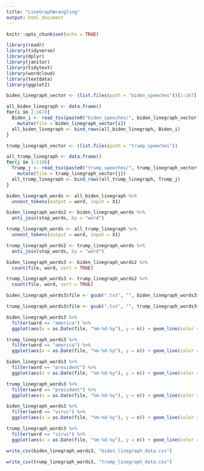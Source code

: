 ```yaml
---
title: "LineGraphWrangling"
output: html_document
---
```


```r
knitr::opts_chunk$set(echo = TRUE)
```

```r
library(readr)
library(tidyverse)
library(dplyr)
library(janitor)
library(tidytext)
library(wordcloud)
library(textdata)
library(ggplot2)
```

```r
biden_linegraph_vector <- (list.files(path = "biden_speeches"))[1:167]
```

```r
all_biden_linegraph <- data.frame()
for(i in 1:167){
  Biden_i <- read_tsv(paste0("biden_speeches/", biden_linegraph_vector[i]), col_names = FALSE) %>%
    mutate(file = biden_linegraph_vector[i])
  all_biden_linegraph <- bind_rows(all_biden_linegraph, Biden_i)
}
```

```r
trump_linegraph_vector <- (list.files(path = "trump_speeches"))
```

```r
all_trump_linegraph <- data.frame()
for(j in 1:119){
  Trump_j <- read_tsv(paste0("trump_speeches/", trump_linegraph_vector[j]), col_names = FALSE) %>%
    mutate(file = trump_linegraph_vector[j])
  all_trump_linegraph <- bind_rows(all_trump_linegraph, Trump_j)
}
```

```r
biden_linegraph_words <- all_biden_linegraph %>%
  unnest_tokens(output = word, input = X1)
```

```r
biden_linegraph_words2 <- biden_linegraph_words %>%
  anti_join(stop_words, by = "word")
```

```r
trump_linegraph_words <- all_trump_linegraph %>%
  unnest_tokens(output = word, input = X1)
```

```r
trump_linegraph_words2 <- trump_linegraph_words %>%
  anti_join(stop_words, by = "word")
```

```r
biden_linegraph_words3 <- biden_linegraph_words2 %>%
  count(file, word, sort = TRUE)
```

```r
trump_linegraph_words3 <- trump_linegraph_words2 %>%
  count(file, word, sort = TRUE)
```

```r
biden_linegraph_words3$file <- gsub(".txt", "", biden_linegraph_words3$file)
```

```r
trump_linegraph_words3$file <- gsub(".txt", "", trump_linegraph_words3$file)
```

```r
biden_linegraph_words3 %>%
  filter(word == "america") %>%
  ggplot(aes(x = as.Date(file, "%m-%d-%y"), y = n)) + geom_line(color = "blue", size = 0.5) + geom_point(color = "blue") + labs(title = "Biden's use of the word 'America' over time.", x = "Date", y = "Word Frequency per Day") + theme_minimal()
```

```r
trump_linegraph_words3 %>%
  filter(word == "america") %>%
  ggplot(aes(x = as.Date(file, "%m-%d-%y"), y = n)) + geom_line(color = "red", size = 0.5) + geom_point(color = "red") + labs(title = "Trump's use of the word 'America' over time.", x = "Date", y = "Word Frequency per Day") + theme_minimal()
```

```r
biden_linegraph_words3 %>%
  filter(word == "president") %>%
  ggplot(aes(x = as.Date(file, "%m-%d-%y"), y = n)) + geom_line(color = "blue", size = 0.5) + geom_point(color = "blue") + labs(title = "Biden's use of the word 'president' over time.", x = "Date", y = "Word Frequency per Day") + theme_minimal()
```

```r
trump_linegraph_words3 %>%
  filter(word == "president") %>%
  ggplot(aes(x = as.Date(file, "%m-%d-%y"), y = n)) + geom_line(color = "red", size = 0.5) + geom_point(color = "red") + labs(title = "Trump's use of the word 'president' over time.", x = "Date", y = "Word Frequency per Day") + theme_minimal()
```

```r
biden_linegraph_words3 %>%
  filter(word == "virus") %>%
  ggplot(aes(x = as.Date(file, "%m-%d-%y"), y = n)) + geom_line(color = "blue", size = 0.5) + geom_point(color = "blue") + labs(title = "Biden's use of the word 'virus' over time.", x = "Date", y = "Word Frequency per Day") + theme_minimal()
```

```r
trump_linegraph_words3 %>%
  filter(word == "virus") %>%
  ggplot(aes(x = as.Date(file, "%m-%d-%y"), y = n)) + geom_line(color = "red", size = 0.5) + geom_point(color = "red") + labs(title = "Trump's use of the word 'virus' over time.", x = "Date", y = "Word Frequency per Day") + theme_minimal()
```

```r
write_csv(biden_linegraph_words3, "biden_linegraph_data.csv")
```

```r
write_csv(trump_linegraph_words3, "trump_linegraph_data.csv")
```









